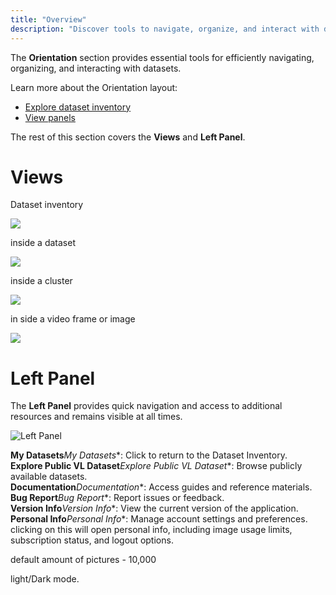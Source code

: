 ```yaml
---
title: "Overview"
description: "Discover tools to navigate, organize, and interact with datasets efficiently."
---
```


The **Orientation** section provides essential tools for efficiently navigating, organizing, and interacting with datasets.

Learn more about the Orientation layout:
- [Explore dataset inventory](./dataset-inventory)
- [View panels](./view-panels)

The rest of this section covers the **Views** and **Left Panel**.

# Views
Dataset inventory 

![](https://files.readme.io/4316cd26e39b9b18b83382758d4f35cb1703481a47c22aed95c5e43f94386472-image.png)

inside a dataset 

![](https://files.readme.io/ae46957d75223724a17c5458c64ed511a9d6e14649c119d6ff114c599d664789-image.png)

inside a cluster 

![](https://files.readme.io/c675f104aff19c71209aab0d36642fdbbe9b5b780acb86abf8a226c1e5c2a8a5-image.png)

in side a video frame or image 

![](https://files.readme.io/77340b6cdec19c2cdbfb888cfc9d3d6e78f779e2d7f290a3bbc10a6150a94596-image.png)

# Left Panel

The **Left Panel** provides quick navigation and access to additional resources and remains visible at all times.

![Left Panel](https://files.readme.io/888da66926a3df9280562a0556314d7bb9d4f796753c2b3fd394bae953afbabd-image.png)


 **My Datasets***My Datasets**: Click to return to the Dataset Inventory.  
 **Explore Public VL Dataset***Explore Public VL Dataset**: Browse publicly available datasets.  
 **Documentation***Documentation**: Access guides and reference materials.  
 **Bug Report***Bug Report**: Report issues or feedback.  
 **Version Info***Version Info**: View the current version of the application.  
 **Personal Info***Personal Info**: Manage account settings and preferences. clicking on this will open personal info, including image usage limits, subscription status, and logout options.

default amount of pictures - 10,000 

light/Dark mode.
